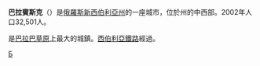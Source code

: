 {{coord|55|21|N|78|21|E|display=title}}
'''巴拉賓斯克'''（{{lang-ru|Барабинск}}）是[[俄羅斯|俄羅斯]][[新西伯利亞州|新西伯利亞州]]的一座城市，位於州的中西部。2002年人口32,501人。

是[[巴拉巴草原|巴拉巴草原]]上最大的城鎮。[[西伯利亞鐵路|西伯利亞鐵路]]經過。
{{Cities and towns in Novosibirsk Oblast}}
[[Category:新西伯利亞州城市|Б]]